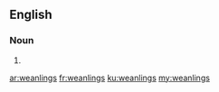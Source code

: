 ==English==

===Noun===
{{head|en}}

# {{plural of|weanling}}

[[ar:weanlings]]
[[fr:weanlings]]
[[ku:weanlings]]
[[my:weanlings]]